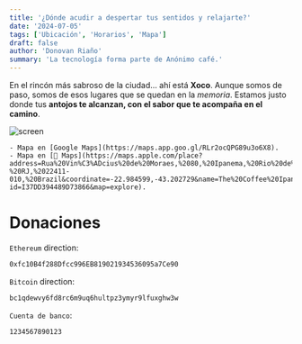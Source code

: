 ```yaml
---
title: '¿Dónde acudir a despertar tus sentidos y relajarte?'
date: '2024-07-05'
tags: ['Ubicación', 'Horarios', 'Mapa']
draft: false
author: 'Donovan Riaño'
summary: 'La tecnología forma parte de Anónimo café.'
---
```


En el rincón más sabroso de la ciudad… ahí está **Xoco**.
Aunque somos de paso, somos de esos lugares que se quedan en la _memoria_. Estamos justo donde tus **antojos te alcanzan, con el sabor que te acompaña en el camino**.

![screen](/static/images/map.jpg)

    - Mapa en [Google Maps](https://maps.app.goo.gl/RLr2ocQPG89u3o6X8).
    - Mapa en [🍏 Maps](https://maps.apple.com/place?address=Rua%20Vin%C3%ADcius%20de%20Moraes,%2080,%20Ipanema,%20Rio%20de%20Janeiro%20-%20RJ,%2022411-010,%20Brazil&coordinate=-22.984599,-43.202729&name=The%20Coffee%20Ipanema&place-id=I37DD394489D73866&map=explore).

# Donaciones

`Ethereum` direction:

```bash
0xfc10B4f288Dfcc996EB819021934536095a7Ce90
```

`Bitcoin` direction:

```bash
bc1qdewvy6fd8rc6m9uq6hultpz3ymyr9lfuxghw3w
```

`Cuenta de banco`:

```bash
1234567890123
```
